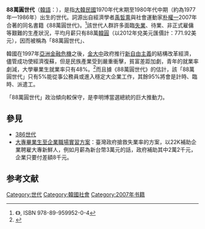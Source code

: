 '''88萬圓世代'''（[[韓語|韓語]]：{{lang|ko|'''88만 원 세대'''}}），是指[[大韓民國|大韓民國]]1970年代末期至1980年代中期（約為1977年—1986年）出生的世代。詞源出自經濟學者[[禹皙熏|禹皙熏]]與社會運動家[[朴權一|朴權一]]2007年合著的同名書籍《88萬圓世代》。<ref>《{{lang|ko|88만 원 세대}}》, ISBN 978-89-959952-0-4</ref>該世代人群許多面臨[[失業|失業]]、待業、非正式雇傭等艱難的生產狀況，平均月薪只有88萬[[韓圓|韓圓]]（以2012年兌美元匯價計：771.92美元），因而被稱為「88萬圓世代」、

韓國在1997年[[亞洲金融危機|亞洲金融危機]]之後，[[金大中|金大中]]政府推行[[新自由主義|新自由主義]]的結構改革經濟，儘管成功使經濟復蘇，但是民族產業受到嚴重衝擊，貧富差距加劇，青年的就業率劇減，大學畢業生就業率只有48%。<ref>{{Cite web |url=http://jbpress.ismedia.jp/articles/-/572 |script-title=ja:日本に先行、韓国の格差問題悩める「88万ウォン世代」 |accessdate=2012-01-16 |archive-date=2011-12-15 |archive-url=https://web.archive.org/web/20111215213429/http://jbpress.ismedia.jp/articles/-/572 |dead-url=no }}</ref>而且據《88萬圓世代》的估計，該「88萬圓世代」只有5%能從事公務員或進入穩定大企業工作，其餘95%將會是計時、臨時、派遣工。

「88萬圓世代」政治傾向較保守，是李明博當選總統的巨大推動力。

==參見==
* [[386世代|386世代]]
* [[大專畢業生至企業職場實習方案|大專畢業生至企業職場實習方案]]：臺灣政府搶救失業率的方案，以22K補助企業聘雇大專新鮮人，例如月薪為新台幣3萬元的話，政府補助其中2萬2千元，企業只要付差額8千元。

==参考文献==
{{reflist}}
{{青壯年的發展}}

[[Category:世代|Category:世代]]
[[Category:韓國社會|Category:韓國社會]]
[[Category:2007年书籍|Category:2007年书籍]]